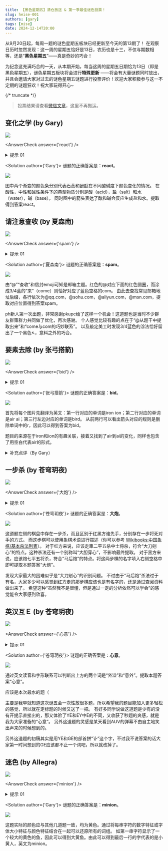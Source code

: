 ```yaml
---
title: 【黑色星期五】清仓放送 & 第一季最佳谜色投票！
slug: heise-001
authors: [gary]
tags: [mise]
date: 2024-12-14T20:00
---
```


从9月20日起，每周一题的谜色星期五板块已经更新至今天的第13期了！
在观察日历时忽然发现：这一周的星期五恰好是13日，农历也是十三，不仅与期数相等，还是“**黑色星期五**”——真是奇妙的巧合！

为纪念这充满巧合的一天，从本期开始，每当这周的星期五日期恰为13日（即是黑色星期五），谜色星期五板块将会进行**特殊更新**
——将会有大量谜题同时放出，并且会邀请大家对过去的谜色星期五谜题进行投票评价！欢迎大家积极参与这一不定期的谜题狂欢！祝大家玩得开心\~

{/* truncate */}

> 投票结果请查看[微信文章](https://mp.weixin.qq.com/s/FBfCnEFvfH4698bbcdviHA)，这里不再搬运。

## 变化之学 (by Gary)

![](./heise-001.assets/heise-001-1.webp)

<AnswerCheck answer={'react'} />

<details>
    <summary>提示 01</summary>

    观察两个渐变的颜色条，现实中什么物质在什么条件变化下会显示这些颜色？
</details>

<Solution author={'Gary'}>
谜题的正确答案是：**react**。

![](./heise-001.assets/heise-001-1-sol.webp)

图中两个渐变的颜色条分别代表石蕊和酚酞在不同酸碱度下颜色变化的情况。
在酸性，中性和碱性条件下的典型物质分别是酸（acid），盐（salt）和水（water），碱（base）。
同时图中的箭头表达了酸和碱会反应生成盐和水。提取得到答案react。
</Solution>

## 请注意查收 (by 夏森南)

![](./heise-001.assets/heise-001-2.webp)

<AnswerCheck answer={'spam'} />

<details>
    <summary>提示 01</summary>

    注意观察题干中的符号和颜色，以及它们与填空部分的对应，这暗示了各行其实都属于一类常见的后缀格式。
</details>

<Solution author={'夏森南'}>
谜题的正确答案是：**spam**。

![](./heise-001.assets/heise-001-2-sol.webp)

由“@”“查收”和信封emoji可知是邮箱主题。红色的@对应下面的红色圆圈，而涂成3/4蓝的“来”（come）则恰好对应了蓝色空格的com。
由此去查找常见邮箱地址后缀，各行依次为\@qq.com，\@sohu.com，\@aliyun.com，\@msn.com，提取对应位置得到答案spam。

ph新人第一次出题，非常感谢pkupc给了这样一个机会！这道题也是当时不少群友群策群力共同做了优化，再次感谢。
个人感觉比较有趣的点在于“\@从题干中提取出来”和“come与com的巧妙联系”。
以及敲定美工时发现3/4蓝色的涂法恰好留出了一个黑色↖，意料之外的巧合。
</Solution>

## 要素去除 (by 张弓搭箭)

![](./heise-001.assets/heise-001-3.webp)

<AnswerCheck answer={'bid'} />

<details>
    <summary>提示 01</summary>

    第一行右侧的单词是ion，第二行左侧的单词是air。
</details>

<Solution author={'张弓搭箭'}>
谜题的正确答案是：**bid**。

![](./heise-001.assets/heise-001-3-sol.svg)

首先将每个图片先翻译为英文：第一行对应的单词是iron ion；第二行对应的单词是air ai；第三行左边对应的单词是bird。
从前两行可以看出箭头对应的规则是删除单词中的r，因此可以得到答案为bid。

题目的来源在于iron和ion的有趣关联，接着又找到了air到ai的变化，同样也包含了用空白代表air的形式。
</Solution>

<details>
    <summary>补充点评（By Gary）</summary>

    这题的答案示例“nor”实际上暗示了本题需要去除r。
    可以注意到谜色星期五的所有答案示例均会提示该题的语言以及字数特征，有时示例会和题目或答案息息相关，大家在做题时可以多加留意。 
</details>

## 一步杀 (by 苍穹玥夜)

![](./heise-001.assets/heise-001-4.webp)

<AnswerCheck answer={'大炮'} />

<details>
    <summary>提示 01</summary>

    现在黑红双方都只需要一步棋就可以获得将死对面，而要走的那步棋是有名字的。
</details>

<Solution author={'苍穹玥夜'}>
谜题的正确答案是：**大炮**。

![](./heise-001.assets/heise-001-4-sol.webp)

这道题左侧的棋盘中存在一步杀，而且区别于红黑方谁先手，分别存在一步将死对手的方式。
而这步棋可以使用象棋术语进行描述（你可以参考 [Wikibooks:中国象棋/基本杀法列表](https://zh.wikibooks.org/wiki/%E4%B8%AD%E5%9C%8B%E8%B1%A1%E6%A3%8B/%E5%9F%BA%E6%9C%AC%E6%AE%BA%E6%B3%95%E5%88%97%E8%A1%A8)）。
对于红方来说，应该走車二平五杀中士将杀，符合“大刀剜心”的特点。这种杀法还有一个别称叫“大胆穿心”，不影响最终提取。
对于黑方来说，应该炮七平五将杀，符合“马后炮”的特点。将这两步棋的名字填入右侧空格中即可提取本题答案“大炮”。

发现大家最大的困难似乎是“大刀剜心”的识别问题。
不过由于“马后炮”杀法过于有名，大家多少可以感觉到红方走的那步棋应该也是有名字的，还是通过查阅资料做出来了。
希望这种“虽然我不是很懂，但是通过一定的分析依然可以学会”的感觉能令大家感到欣喜。
</Solution>

## 英汉互Ｅ (by 苍穹玥夜)

![](./heise-001.assets/heise-001-5.webp)

<AnswerCheck answer={'心意'} />

<details>
    <summary>提示 01</summary>

    试试看念一下题目中的4个字母。
</details>

<Solution author={'苍穹玥夜'}>
谜题的正确答案是：**心意**。

![](./heise-001.assets/heise-001-5-sol.webp)

通过英文读音和字形联系可以判断出上方的两个词是“外溢”和“意外”。提取本题答案“心意”。

应该是本次最水的题（

主要是我早就知道这次谜五会一次性放很多题，所以希望我的题目能加入更多轻松的感觉，所以就在定标题的时候又送了一把。
有好多同学说做这道题是少有的没有开提示直接出的，那又体验了YE和EY中E的不同，又收获了秒题的爽感，就是我为大家准备的“心意”。
另外这道题的灵感是某天看到AUV的弹幕不由自主地笑出声来的时候想到的。

另外这道题的初稿其实是用YE和GE的部首拼“讣”这个字，不过我不说答案的话大家第一时间想到的GE应该都不止一个词吧，所以就改掉了。
</Solution>

## 迷色 (by Allegra)

![](./heise-001.assets/heise-001-6.webp)

<AnswerCheck answer={'minion'} />

<details>
    <summary>提示 01</summary>

    你需要结合上下文将本题还原为原本的颜色，并结合文本的形态上的特征做出推理。
</details>

<Solution author={'Gary'}>
谜题的正确答案是：**minion**。

![](./heise-001.assets/heise-001-6-sol.webp)

这题实际的颜色应与其他几道题一致，均为黄色。通过将每串字符的数字特征或字体大小特征与颜色特征结合在一起可以还原所有的词组。
如第一串字符显示了一个较大的黄色的鱼，因此可以得到大黄鱼。由此可以得到最后一行的字代表的是小黄人，英文为minion。
</Solution>
